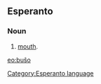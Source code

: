 ==Esperanto==
===Noun===
# [[mouth]].

[[eo:buŝo]]
[[Category:Esperanto language]]
{{Universala Vortaro}}